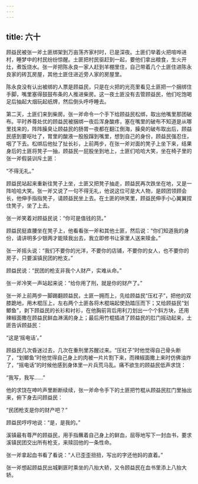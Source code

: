 ```yaml
---
---
---
```

title: 六十
---



顾益民被张一斧土匪绑架到万亩荡齐家村时，已是深夜。土匪们举着火把喧哗进村，睡梦中的村民纷纷惊醒。土匪把村民驱赶到一起，要他们拿出粮食，生火开灶，煮饭烧水。张一斧把陈永良一家人赶到羊棚里住，自己带着几个土匪住进陈永良家的砖瓦房屋，其他土匪住进近旁人家的房屋里。

陈永良没有认出被绑的人票是顾益民，只是在火把的光亮里看见土匪把一个捆绑住手脚，嘴里塞得鼓鼓布条的人推进柴房。这一夜土匪没有去管顾益民，他们吃饱喝足后抽起大烟玩起纸牌，然后倒头呼呼睡去。

第二天，土匪们来到柴房。张一斧命令一个手下给顾益民松绑，取出他嘴里那团破布。平时养尊处优的顾益民被捆绑一夜后浑身酸疼，塞在嘴里的破布不知道是从哪里找来的，阵阵臊臭让顾益民的肠胃一夜都在翻江倒海，臊臭的破布取出后，顾益民感到要呕吐了，胃里的酸液一股股蹿到嘴里，想到自己的身份，顾益民强忍住，咽了下去。松绑后他扯了扯长衫，上前两步，在张一斧对面的凳子上坐下来，结果身后的土匪将凳子一抽，顾益民一屁股坐到地上，土匪们哈哈大笑，坐在椅子里的张一斧假装训斥土匪：

“不得无礼。”

顾益民站起来重新往凳子上坐，土匪又把凳子抽走，顾益民再次跌坐在地，又是一阵哈哈大笑。张一斧又说了一句不得无礼，他说这位可是大人物，是顾团领顾会长，他伸手指指凳子，请顾益民坐上去。在土匪的哄笑里，顾益民伸手小心翼翼捏住凳子，坐了上去。

张一斧笑着对顾益民说：“你可是值钱的货。”

顾益民挺直腰坐在凳子上，他看看张一斧和其他土匪，然后说：“你们知道我的身份，请讲明多少银两才能赎我出去，我立即修书让家里人送来赎金。”

张一斧摇头说：“我们不要你的光洋，不要你的店铺，不要你的女人，也不要你的房子，只要溪镇民团的枪支。”

顾益民说：“民团的枪支非我个人财产，实难从命。”

张一斧冷笑一声站起来说：“给你用了刑，就是你的财产了。”

张一斧上前两步一脚踢翻顾益民，土匪一拥而上，先给顾益民“压杠子”，把他的双膝跪地，用木棍压上，左右两个土匪各将木棍端起使劲踏压而下；又给顾益民“划鲫鱼”，剥下顾益民的长衫和衬衫，在他胸前背后用利刀划出一个个斜方块，还用辣椒面撒在顾益民鲜血淋漓的身上；最后用竹棍插进了顾益民的肛门摇动起来，土匪告诉顾益民：

“这是‘摇电话’。”

顾益民几次昏迷过去，几次在重刑里苏醒过来。“压杠子”时他觉得自己骨头断了，“划鲫鱼”时他觉得自己身上的肉被一片片割下来，而辣椒面撒上来时仿佛油炸了，“摇电话”的时候他感到身体里一片兵荒马乱。痛不欲生的顾益民低声求饶：

“我写，我写……”

他的求饶在呻吟声里断断续续，张一斧命令手下的土匪把竹棍从顾益民肛门里抽出来，俯下身去问顾益民：

“民团枪支是你的财产吧？”

顾益民哼哼地说：“是，是我的。”

溪镇最有尊严的顾益民，用手指蘸着自己身上的鲜血，屈辱地写下一封血书，要求溪镇民团交出所有枪支，来赎回他的一条性命。

张一斧拿起血书看了看说：“人已歪歪扭扭，写出的字还他妈的直着。”

张一斧想起顾益民出城剿匪时乘坐的八抬大轿，又令顾益民在血书里添上八抬大轿。